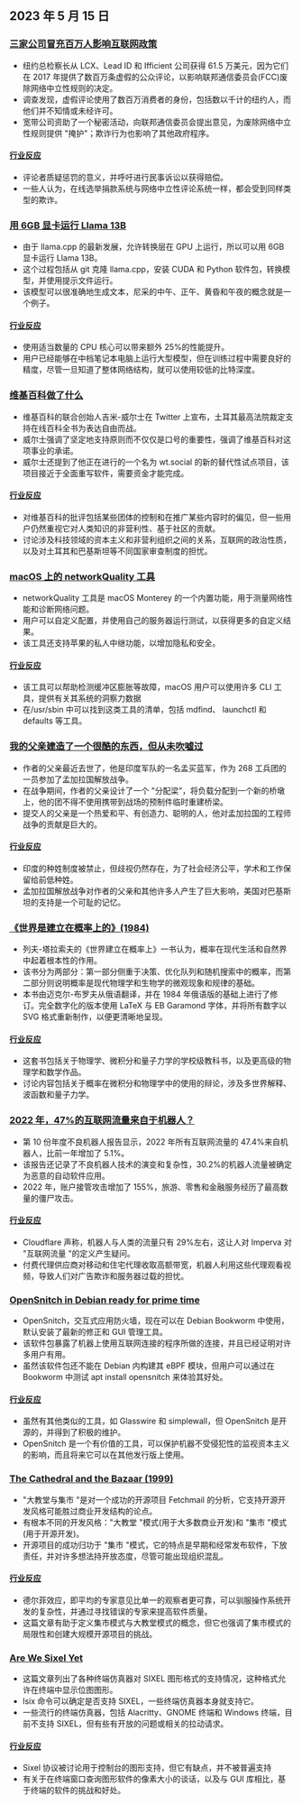 

<CallToAction />

<Steps>

## 2023 年 5 月 15 日

### [三家公司冒充百万人影响互联网政策](https://ag.ny.gov/press-release/2023/attorney-general-james-secures-615000-companies-supplied-fake-comments-influence)

- 纽约总检察长从 LCX、Lead ID 和 Ifficient 公司获得 61.5 万美元，因为它们在 2017 年提供了数百万条虚假的公众评论，以影响联邦通信委员会(FCC)废除网络中立性规则的决定。
- 调查发现，虚假评论使用了数百万消费者的身份，包括数以千计的纽约人，而他们并不知情或未经许可。
- 宽带公司资助了一个秘密活动，向联邦通信委员会提出意见，为废除网络中立性规则提供 "掩护"；欺诈行为也影响了其他政府程序。

#### [行业反应](http://news.ycombinator.com/item?id=35934504)

- 评论者质疑惩罚的意义，并呼吁进行民事诉讼以获得赔偿。
- 一些人认为，在线选举捐款系统与网络中立性评论系统一样，都会受到同样类型的欺诈。

### [用 6GB 显卡运行 Llama 13B](https://gist.github.com/rain-1/8cc12b4b334052a21af8029aa9c4fafc)

- 由于 llama.cpp 的最新发展，允许转换层在 GPU 上运行，所以可以用 6GB 显卡运行 Llama 13B。
- 这个过程包括从 git 克隆 llama.cpp，安装 CUDA 和 Python 软件包，转换模型，并使用提示文件运行。
- 该模型可以很准确地生成文本，尼采的中午、正午、黄昏和午夜的概念就是一个例子。

#### [行业反应](http://news.ycombinator.com/item?id=35937505)

- 使用适当数量的 CPU 核心可以带来额外 25%的性能提升。
- 用户已经能够在中档笔记本电脑上运行大型模型，但在训练过程中需要良好的精度，尽管一旦知道了整体网络结构，就可以使用较低的比特深度。

### [维基百科做了什么](https://twitter.com/jimmy_wales/status/1657494022741426180)

- 维基百科的联合创始人吉米-威尔士在 Twitter 上宣布，土耳其最高法院裁定支持在线百科全书为表达自由而战。
- 威尔士强调了坚定地支持原则而不仅仅是口号的重要性，强调了维基百科对这项事业的承诺。
- 威尔士还提到了他正在进行的一个名为 wt.social 的新的替代性试点项目，该项目接近于全面重写软件，需要资金才能完成。

#### [行业反应](http://news.ycombinator.com/item?id=35935714)

- 对维基百科的批评包括某些团体的控制和在推广某些内容时的偏见，但一些用户仍然重视它对人类知识的非营利性、基于社区的贡献。
- 讨论涉及科技领域的资本主义和非营利组织之间的关系，互联网的政治性质，以及对土耳其和巴基斯坦等不同国家审查制度的担忧。

### [macOS 上的 networkQuality 工具](https://cyberhost.uk/the-hidden-macos-speedtest-tool-networkquality/)

- networkQuality 工具是 macOS Monterey 的一个内置功能，用于测量网络性能和诊断网络问题。
- 用户可以自定义配置，并使用自己的服务器运行测试，以获得更多的自定义结果。
- 该工具还支持苹果的私人中继功能，以增加隐私和安全。

#### [行业反应](http://news.ycombinator.com/item?id=35936999)

- 该工具可以帮助检测缓冲区膨胀等故障，macOS 用户可以使用许多 CLI 工具，提供有关其系统的洞察力数据
- 在/usr/sbin 中可以找到这类工具的清单，包括 mdfind、 launchctl 和 defaults 等工具。

### [我的父亲建造了一个很酷的东西，但从未吹嘘过](https://robotsinplainenglish.com/e/2023-04-23-aaba-obit.html)

- 作者的父亲最近去世了，他是印度军队的一名孟买蓝军，作为 268 工兵团的一员参加了孟加拉国解放战争。
- 在战争期间，作者的父亲设计了一个 "分配梁"，将负载分配到一个新的桥墩上，他的团不得不使用携带到战场的预制件临时重建桥梁。
- 提交人的父亲是一个热爱和平、有创造力、聪明的人，他对孟加拉国的工程师战争的贡献是巨大的。

#### [行业反应](http://news.ycombinator.com/item?id=35934903)

- 印度的种姓制度被禁止，但歧视仍然存在，为了社会经济公平，学术和工作保留给前低种姓。
- 孟加拉国解放战争对作者的父亲和其他许多人产生了巨大影响，美国对巴基斯坦的支持是一个可耻的记忆。

### [《世界是建立在概率上的》(1984)](https://archive.org/details/lev-tarasov-the-world-is-built-on-probability-mir-2023)

- 列夫-塔拉索夫的《世界建立在概率上》一书认为，概率在现代生活和自然界中起着根本性的作用。
- 该书分为两部分：第一部分侧重于决策、优化队列和随机搜索中的概率，而第二部分则说明概率是现代物理学和生物学的微观现象和规律的基础。
- 本书由迈克尔-布罗夫从俄语翻译，并在 1984 年俄语版的基础上进行了修订。完全数字化的版本使用 LaTeX 与 EB Garamond 字体，并将所有数字以 SVG 格式重新制作，以便更清晰地呈现。

#### [行业反应](http://news.ycombinator.com/item?id=35937375)

- 这套书包括关于物理学、微积分和量子力学的学校级教科书，以及更高级的物理学和数学作品。
- 讨论内容包括关于概率在微积分和物理学中的使用的辩论，涉及多世界解释、波函数和量子力学。

### [2022 年，47%的互联网流量来自于机器人？](https://www.securitymagazine.com/articles/99339-47-of-all-internet-traffic-came-from-bots-in-2022)

- 第 10 份年度不良机器人报告显示，2022 年所有互联网流量的 47.4%来自机器人，比前一年增加了 5.1%。
- 该报告还记录了不良机器人技术的演变和复杂性，30.2%的机器人流量被确定为恶意的自动软件应用。
- 2022 年，账户接管攻击增加了 155%，旅游、零售和金融服务经历了最高数量的僵尸攻击。

#### [行业反应](http://news.ycombinator.com/item?id=35938433)

- Cloudflare 声称，机器人与人类的流量只有 29%左右，这让人对 Imperva 对 "互联网流量 "的定义产生疑问。
- 付费代理供应商对移动和住宅代理收取高额带宽，机器人利用这些代理观看视频，导致人们对广告欺诈和服务器过载的担忧。

### [OpenSnitch in Debian ready for prime time](https://people.skolelinux.org/pere/blog/OpenSnitch_in_Debian_ready_for_prime_time.html)

- OpenSnitch，交互式应用防火墙，现在可以在 Debian Bookworm 中使用，默认安装了最新的修正和 GUI 管理工具。
- 该软件包暴露了机器上使用互联网连接的程序所做的连接，并且已经证明对许多用户有用。
- 虽然该软件包还不能在 Debian 内构建其 eBPF 模块，但用户可以通过在 Bookworm 中测试 apt install opensnitch 来体验其好处。

#### [行业反应](http://news.ycombinator.com/item?id=35936044)

- 虽然有其他类似的工具，如 Glasswire 和 simplewall，但 OpenSnitch 是开源的，并得到了积极的维护。
- OpenSnitch 是一个有价值的工具，可以保护机器不受侵犯性的监视资本主义的影响，而且将来它可以在其他发行版上使用。

### [The Cathedral and the Bazaar (1999)](http://www.catb.org/~esr/writings/cathedral-bazaar/cathedral-bazaar/)

- "大教堂与集市 "是对一个成功的开源项目 Fetchmail 的分析，它支持开源开发风格可能胜过商业开发结构的论点。
- 有根本不同的开发风格："大教堂 "模式(用于大多数商业开发)和 "集市 "模式(用于开源开发)。
- 开源项目的成功归功于 "集市 "模式，它的特点是早期和经常发布软件，下放责任，并对许多想法持开放态度，尽管可能出现组织混乱。

#### [行业反应](http://news.ycombinator.com/item?id=35939383)

- 德尔菲效应，即平均的专家意见比单一的观察者更可靠，可以驯服操作系统开发的复杂性，并通过寻找错误的专家来提高软件质量。
- 这篇文章有助于定义集市模式与大教堂模式的概念，但它也强调了集市模式的局限性和创建大规模开源项目的挑战。

### [Are We Sixel Yet](https://www.arewesixelyet.com/)

- 这篇文章列出了各种终端仿真器对 SIXEL 图形格式的支持情况，这种格式允许在终端中显示位图图形。
- lsix 命令可以确定是否支持 SIXEL，一些终端仿真器本身就支持它。
- 一些流行的终端仿真器，包括 Alacritty、GNOME 终端和 Windows 终端，目前不支持 SIXEL，但有些有开放的问题或相关的拉动请求。

#### [行业反应](http://news.ycombinator.com/item?id=35936331)

- Sixel 协议被讨论用于控制台的图形支持，但它有缺点，并不被普遍支持
- 有关于在终端窗口查询图形软件的像素大小的谈话，以及与 GUI 库相比，基于终端的软件的挑战和好处。

</Steps>
